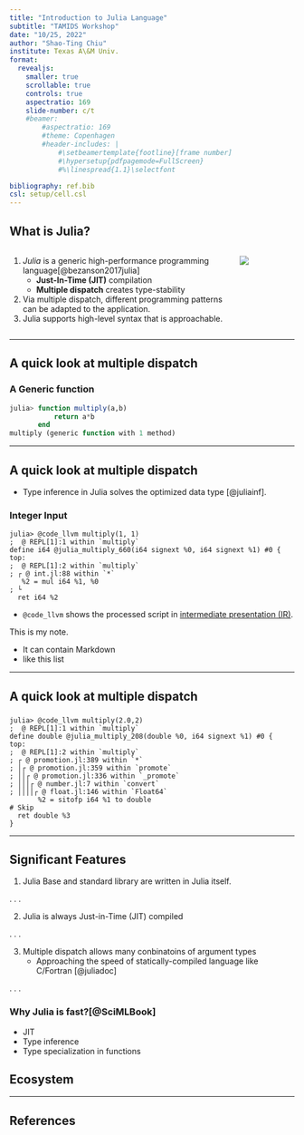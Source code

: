 ```yaml
---
title: "Introduction to Julia Language"
subtitle: "TAMIDS Workshop"
date: "10/25, 2022"
author: "Shao-Ting Chiu"
institute: Texas A\&M Univ.
format: 
  revealjs:
    smaller: true
    scrollable: true
    controls: true
    aspectratio: 169
    slide-number: c/t
    #beamer:
        #aspectratio: 169
        #theme: Copenhagen
        #header-includes: |
            #\setbeamertemplate{footline}[frame number] 
            #\hypersetup{pdfpagemode=FullScreen}
            #%\linespread{1.1}\selectfont

bibliography: ref.bib
csl: setup/cell.csl
---
```


## What is Julia?

:::: {.columns}

::: {.column width="80%"}


1. *Julia* is a generic high-performance programming language[@bezanson2017julia]
    - **Just-In-Time (JIT)** compilation
    - **Multiple dispatch** creates type-stability
1. Via multiple dispatch, different programming patterns can be adapted to the application.
1. Julia supports high-level syntax that is approachable.


:::

::: {.column width="20%"}
![](../img/julia-logo-color.png){fig-align="right"} 
:::

:::


---

## A quick look at multiple dispatch

### A Generic function
```julia
julia> function multiply(a,b)
           return a*b
       end
multiply (generic function with 1 method)
```

---

## A quick look at multiple dispatch

- Type inference in Julia solves the optimized data type [@juliainf].


### Integer Input

```.julia
julia> @code_llvm multiply(1, 1)
;  @ REPL[1]:1 within `multiply`
define i64 @julia_multiply_660(i64 signext %0, i64 signext %1) #0 {
top:
;  @ REPL[1]:2 within `multiply`
; ┌ @ int.jl:88 within `*`
   %2 = mul i64 %1, %0
; └
  ret i64 %2
```

- `@code_llvm` shows the processed script in [intermediate presentation (IR)](https://en.wikipedia.org/wiki/Intermediate_representation).

::: notes

This is my note.

- It can contain Markdown
- like this list

:::

---

## A quick look at multiple dispatch

### {auto-animate=true}


```.julia
julia> @code_llvm multiply(2.0,2)
;  @ REPL[1]:1 within `multiply`
define double @julia_multiply_208(double %0, i64 signext %1) #0 {
top:
;  @ REPL[1]:2 within `multiply`
; ┌ @ promotion.jl:389 within `*`
; │┌ @ promotion.jl:359 within `promote`
; ││┌ @ promotion.jl:336 within `_promote`
; │││┌ @ number.jl:7 within `convert`
; ││││┌ @ float.jl:146 within `Float64`
       %2 = sitofp i64 %1 to double
# Skip
  ret double %3
}
```

---

## Significant Features

1. Julia Base and standard library are written in Julia itself.

. . .

2. Julia is always Just-in-Time (JIT) compiled

. . .

3. Multiple dispatch allows many conbinatoins of argument types
    - Approaching the speed of statically-compiled language like C/Fortran [@juliadoc]

. . .

### Why Julia is fast?[@SciMLBook]

- JIT
- Type inference
- Type specialization in functions


## Ecosystem


---

## References

